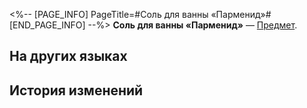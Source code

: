 <%-- [PAGE_INFO]
PageTitle=#Соль для ванны «Парменид»#
[END_PAGE_INFO] --%>
{{Предмет Инфобокс
|id          = 291004
|Изображение = Предмет Соль для ванны «Парменид».png
|Тип         = 
|Инвентарь   = 
|Редкость    = 4
|Эффект      = 
|Описание    = Эта соль изготовлена с помощью гениального профессора и содержит эссенцию молодых ростков с Вонвака. Идеально подходит для расслабления и принятия спокойных ванн.
}}
{{Описание|''«Говорят, что эта соль помогает связывать мысли и находить вдохновение. Однако создатель намеренно добавил примечание: "Не думайте, что это заменит усердную учёбу"».''}}
'''Соль для ванны «Парменид»''' — [[Предмет]].

==На других языках==
{{На других языках
|en   = Parmenides Bath Soak
|zhs  = 巴门尼德入浴剂
|zht  = 巴門尼德入浴劑
|ja   = パルメニデスの入浴剤
|ko   = 파르메니데스 입욕제
|es   = Loción de baño de Parménides
|fr   = Bain moussant de Parménide
|ru   = Соль для ванны «Парменид»
|th   = ผงแช่น้ำ Parmenides
|vi   = Tinh Chất Tắm Parmenides
|de   = Parmenides-Badezusatz
|id   = Sabun Mandi Parmenides
|pt   = Loção de Banho de Parmênides
}}

==История изменений==
{{История изменений|3.5}}